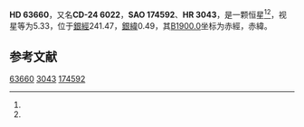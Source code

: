{{Starbox begin
| name = HD 63660
}}
{{Starbox observe
| epoch = [[J2000.0|J2000.0]]
| constell = {{星座名待查}}<ref name=SIMBAD>{{cite web
 | url=http://simbad.u-strasbg.fr/simbad/sim-id?Ident=HR+3043
 | title =Pulsating variable Star
 | publisher=Centre de Données astronomiques de Strasbourg
 | work=SIMBAD
 | accessdate=2012-07-13}}</ref><ref name=DATA>{{cite web
 | url=http://vizier.u-strasbg.fr/viz-bin/VizieR-5?-out.add=.&-source=5050&-corr=PK=HR&-out.max=9999&HR=3043
 | title=VizieR Detailed Page
 | accessdate=2012-07-13
 | archive-date=2016-03-04
 | archive-url=https://web.archive.org/web/20160304213217/http://vizier.u-strasbg.fr/viz-bin/VizieR-5?-out.add=.&-source=5050&-corr=PK=HR&-out.max=9999&HR=3043
 | dead-url=no
 }}</ref>
| 星官 = 
| ra = {{RA|7|49|1.7}}<ref name=SIMBAD /><ref name=DATA />
| dec = {{DEC|-24|54|44}}<ref name=SIMBAD /><ref name=DATA />
| appmag_v = 5.33<ref name=SIMBAD /><ref name=DATA />
}}
{{Starbox character
| class = G0III<ref name=SIMBAD /><ref name=DATA />
| b-v = 0.76<ref name=SIMBAD /><ref name=DATA />
| u-b = <ref name=SIMBAD /><ref name=DATA />
| r-i = <ref name=SIMBAD /><ref name=DATA />
| variable = 
}}
{{Starbox astrometry
| radial_v = 
| prop_mo_ra = 2
| parallax = 0.036
| p_error = 
}}
{{Starbox catalog
| names =CD-24 6022，[[SAO星表|SAO]] 174592，[[HD星表|HD]] 63660，[[HR星表|HR]] 3043}}
{{Starbox reference |Simbad=HR+3043}}
{{Starbox end}}

'''HD 63660'''，又名'''CD-24 6022'''，'''SAO 174592'''、'''HR 3043'''，是一颗恒星<ref name=SIMBAD /><ref name=DATA />，视星等为5.33，位于[[銀道座標系|銀經]]241.47，[[銀道座標系|銀緯]]0.49，其[[B1900.0|B1900.0]]坐标为赤經{{RA|7|44|49.6}}，赤緯{{DEC|-24|0.49|44}}。

== 参考文献 ==
{{reflist}}

{{star-stub}}

[[Category:HD和HDE天體|63660]]
[[Category:HR天體|3043]]
[[Category:SAO天體|174592]]